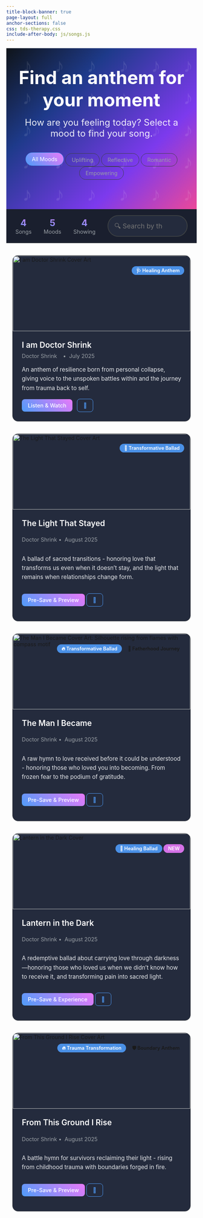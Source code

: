 ```yaml
---
title-block-banner: true
page-layout: full
anchor-sections: false
css: tds-therapy.css
include-after-body: js/songs.js
---
```



<!-- 1. REDESIGNED HERO SECTION -->
<!-- It's now interactive and includes the mood filters directly. -->
::: {.hero .songs-hero}
::: {.hero-content}
<h1 class="hero-title" aria-label="Find an anthem for your moment">Find an anthem for your moment</h1>
<p class="hero-subtitle">How are you feeling today? Select a mood to find your song.</p>

<!-- Mood filters are now the main call-to-action in the hero -->
<div class="mood-filter hero-mood-filter" role="tablist" aria-label="Mood filter">
  <button class="mood-btn active" data-mood="all" role="tab" aria-selected="true">All Moods</button>
  <button class="mood-btn" data-mood="uplifting" role="tab" aria-selected="false">Uplifting</button>
  <button class="mood-btn" data-mood="reflective" role="tab" aria-selected="false">Reflective</button>
  <button class="mood-btn" data-mood="romantic" role="tab" aria-selected="false">Romantic</button>
  <button class="mood-btn" data-mood="empowering" role="tab" aria-selected="false">Empowering</button>
</div>
:::
:::

::: {.search-stats-bar}
<!-- STATS (on the left) -->
<div class="stats-container"><div class="stat-item"><span class="stat-number" id="totalSongs">4</span><span class="stat-label">Songs</span></div>
<div class="stat-item"><span class="stat-number" id="totalMoods">5</span><span class="stat-label">Moods</span></div>
<div class="stat-item"><span class="stat-number" id="visibleSongs">4</span><span class="stat-label">Showing</span></div></div>

<!-- SEARCH (on the right) -->
<div class="search-container"><div class="search-input-wrapper"><input type="search" id="songSearch" placeholder="🔍 Search by theme or title..." aria-label="Search songs"></div></div>
:::


::: {.songs-grid}

<!-- === CORRECTED SONG CARD === -->
::: {.song-card data-mood="uplifting empowering" role="article" aria-labelledby="iamdoctorshrink-title"}
::: {.song-image-container}

<img src="/images/iamdoctorshrinkart.png" alt="I am Doctor Shrink Cover Art" class="song-image" loading="lazy"><div class="play-overlay">
<a href="/albums/iamdoctorshrink.html" class="play-btn-link" aria-label="Play I am Doctor Shrink">
<button class="play-btn">▶️</button>
</a>
</div>
<div class="song-badges">
<span class="badge featured-badge">🩺 Healing Anthem</span>
</div>
:::

<div class="song-content"><div class="song-header"><h3 class="song-title" id="iamdoctorshrink-title">
<a href="/albums/iamdoctorshrink.html">I am Doctor Shrink</a></h3><div class="song-meta"><span class="artist">Doctor Shrink</span><span class="release-date">July 2025</span></div></div>

<div class="song-description"><p>An anthem of resilience born from personal collapse, giving voice to the unspoken battles within and the journey from trauma back to self.</p></div>

<div class="song-actions">
<!-- Main CTA also points to the correct .html file -->
<a href="/albums/iamdoctorshrink.html" class="btn btn-primary">Listen & Watch</a><button class="btn btn-outline favorite-btn" data-song="I am Doctor Shrink" aria-label="Add to favorites">💙</button></div></div>
:::
<!-- End of Song Card -->

<!-- === CORRECTED SONG CARD === -->
::: {.song-card data-mood="reflective transformative" role="article" aria-labelledby="thelightthatstayed-title"}
::: {.song-image-container}

<img src="/images/thelightthatstayed.jpg" alt="The Light That Stayed Cover Art" class="song-image" loading="lazy">
<div class="play-overlay">
<a href="/albums/thelightthatstayed.html" class="play-btn-link" aria-label="Play The Light That Stayed">
<button class="play-btn">▶️</button>
</a>
</div>
<div class="song-badges">
<span class="badge featured-badge">💫 Transformative Ballad</span>
</div>
:::

<div class="song-content">
<div class="song-header">
<h3 class="song-title" id="thelightthatstayed-title">
<a href="/albums/thelightthatstayed.html">The Light That Stayed</a>
</h3>
<div class="song-meta">
<span class="artist">Doctor Shrink</span>
<span class="release-date">August 2025</span>
</div>
</div>

<div class="song-description">
<p>A ballad of sacred transitions - honoring love that transforms us even when it doesn't stay, and the light that remains when relationships change form.</p>
</div>

<div class="song-actions">
<a href="/albums/thelightthatstayed.html" class="btn btn-primary">Pre-Save & Preview</a>
<button class="btn btn-outline favorite-btn" data-song="The Light That Stayed" aria-label="Add to favorites">💙</button>
</div>
</div>
:::
<!-- End of Song Card -->

<!-- === THE MAN I BECAME SONG CARD === -->
::: {.song-card data-mood="grateful transformative" role="article" aria-labelledby="themanibecame-title"}
::: {.song-image-container}

<img src="/images/themanibecame.jpg" alt="The Man I Became Cover Art: Silhouette rising from flames with compass motif" class="song-image" loading="lazy">
<div class="play-overlay">
<a href="/albums/themanibecame.html" class="play-btn-link" aria-label="Play The Man I Became">
<button class="play-btn">▶️</button>
</a>
</div>
<div class="song-badges">
<span class="badge featured-badge">🔥 Transformative Ballad</span>
<span class="badge theme-badge">💖 Fatherhood Journey</span>
</div>
:::

<div class="song-content">
<div class="song-header">
<h3 class="song-title" id="themanibecame-title">
<a href="/albums/themanibecame.html">The Man I Became</a>
</h3>
<div class="song-meta">
<span class="artist">Doctor Shrink</span>
<span class="release-date">August 2025</span>
</div>
</div>

<div class="song-description">
<p>A raw hymn to love received before it could be understood - honoring those who loved you into becoming. From frozen fear to the podium of gratitude.</p>
</div>

<div class="song-actions">
<a href="/albums/themanibecame.html" class="btn btn-primary">Pre-Save & Preview</a>
<button class="btn btn-outline favorite-btn" data-song="The Man I Became" aria-label="Add to favorites">💙</button>
</div>
</div>
:::
<!-- End of Song Card -->


<!-- === SONG CARD FOR HOMEPAGE === -->
::: {.song-card data-mood="redemptive transformative" role="article" aria-labelledby="lantern-title"}
::: {.song-image-container}

<img src="/images/lanterninthedark.jpg" alt="Lantern in the Dark Cover" class="song-image" loading="lazy">
<div class="play-overlay">
<a href="/songs/lanterninthedark.html" class="play-btn-link" aria-label="Play Lantern in the Dark">
<button class="play-btn">▶️</button>
</a>
</div>
<div class="song-badges">
<span class="badge featured-badge">💫 Healing Ballad</span>
<span class="badge new-badge">NEW</span>
</div>
:::

<div class="song-content">
<div class="song-header">
<h3 class="song-title" id="lantern-title">
<a href="/songs/lantern-dark.html">Lantern in the Dark</a>
</h3>
<div class="song-meta">
<span class="artist">Doctor Shrink</span>
<span class="release-date">August 2025</span>
</div>
</div>

<div class="song-description">
<p>A redemptive ballad about carrying love through darkness—honoring those who loved us when we didn't know how to receive it, and transforming pain into sacred light.</p>
</div>

<div class="song-actions">
<a href="/songs/lantern-dark.html" class="btn btn-primary">Pre-Save & Experience</a>
<button class="btn btn-outline favorite-btn" data-song="Lantern in the Dark" aria-label="Add to favorites">💙</button>
</div>
</div>
:::
<!-- End of Song Card -->


<!-- === SONG CARD FOR HOMEPAGE === -->
::: {.song-card data-mood="empowering transformative" role="article" aria-labelledby="rise-title"}
::: {.song-image-container}

<img src="/images/fromthisgroundirise.jpg" alt="From This Ground I Rise Cover Art" class="song-image" loading="lazy">
<div class="play-overlay">
<a href="/songs/fromthisgroundirise.html" class="play-btn-link" aria-label="Play From This Ground I Rise">
<button class="play-btn">▶️</button>
</a>
</div>
<div class="song-badges">
<span class="badge featured-badge">🔥 Trauma Transformation</span>
<span class="badge boundary-badge">🛡️ Boundary Anthem</span>
</div>
:::

<div class="song-content">
<div class="song-header">
<h3 class="song-title" id="rise-title">
<a href="/songs/fromthisgroundirise.html">From This Ground I Rise</a>
</h3>
<div class="song-meta">
<span class="artist">Doctor Shrink</span>
<span class="release-date">August 2025</span>
</div>
</div>

<div class="song-description">
<p>A battle hymn for survivors reclaiming their light - rising from childhood trauma with boundaries forged in fire.</p>
</div>

<div class="song-actions">
<a href="/songs/fromthisgroundirise.html" class="btn btn-primary">Pre-Save & Preview</a>
<button class="btn btn-outline favorite-btn" data-song="From This Ground I Rise" aria-label="Add to favorites">💪</button>
</div>
</div>
:::


<!-- End of Song Card -->

:::

::: {.no-results .hidden}
<div class="no-results-content">
  <div class="no-results-icon">🔍</div>
  <h3>No songs found</h3>
  <p>Try adjusting your search terms or filters to discover more music.</p>
  <button class="btn btn-primary" id="clearFilters">Clear All Filters</button>
</div>
:::

<style>

/* --- NEW: Combined Search & Stats Bar --- */
.search-stats-bar {
  display: flex;                /* Establishes the flex layout */
  align-items: center;          /* Vertically aligns items in the middle */
  gap: 2rem;                      /* Creates space between items if they touch */
  padding: 1rem 1.5rem;           /* A little padding for aesthetics */
  background: var(--bg-color-secondary);
  border-bottom: 1px solid var(--border-color);
}

/* Container for the stats on the left */
.search-stats-bar .stats-container {
  display: flex;
  align-items: center;
  gap: 2rem;
  margin: 0; /* Remove default margins */
}

/* Container for the search bar on the right */
.search-stats-bar .search-container {
  /* THIS IS THE KEY: Pushes the search bar to the far right */
  margin-left: auto;
  
  /* Control the size of the search bar */
  width: 100%;
  max-width: 400px;
}


/* General styling for the input field itself */
#songSearch {
  width: 100%;
  padding: 0.8rem 1.5rem;
  border: 2px solid var(--border-color);
  border-radius: 50px;
  background: var(--bg-card);
  color: var(--text-color);
  font-size: 1rem;
}

#songSearch:focus {
  outline: none;
  border-color: var(--primary-color);
  box-shadow: 0 0 0 3px rgba(79, 156, 249, 0.2);
}

/* Keep the existing styles for stats and responsiveness */
.stat-item { text-align: center; }
.stat-number {
  display: block;
  font-size: 1.5rem;
  font-weight: 700;
  background: linear-gradient(45deg, var(--primary-color), var(--accent-color));
  -webkit-background-clip: text;
  -webkit-text-fill-color: transparent;
  background-clip: text;
}
.stat-label { font-size: 0.9rem; color: var(--text-color-muted); }

/* --- Responsive adjustment --- */
@media (max-width: 768px) {
  .search-stats-bar {
    flex-direction: column; /* Stack them vertically */
    align-items: center;    /* Center the items */
    gap: 1.5rem;
  }
  
  .search-stats-bar .search-container {
    /* IMPORTANT: Reset the margin for mobile view */
    margin-left: 0;
    max-width: none; /* Allow it to be full-width */
  }
}

/* Global Variables with blue-to-pink gradient theme */
:root {
  --bg-color: #0f1419;
  --bg-color-secondary: #1a1f2e;
  --bg-card: #242b3d;
  --text-color: #e8eaed;
  --text-color-headings: #ffffff;
  --text-color-muted: #9aa0a6;
  --border-color: #3c4043;
  
  /* Updated color scheme - blue to pink gradient */
  --primary-color: #4f9cf9;
  --primary-dark: #3b82e6;
  --accent-color: #e879f9;
  --accent-dark: #d946ef;
  --healing-green: #10b981;
  --healing-green-dark: #059669;
  
  --font-primary: 'Inter', -apple-system, BlinkMacSystemFont, 'Segoe UI', sans-serif;
  --font-secondary: 'Merriweather', Georgia, serif;
}

/* Hero Section with gradient */
.songs-hero {
  background: linear-gradient(135deg, var(--bg-color) 0%, #1e3a8a 30%, #7c3aed  70%, #ec4899 100%);
  padding: clamp(2rem, 5vw, 4rem) 1rem;
  text-align: center;
  position: relative;
  overflow: hidden;
}

.songs-hero::before {
  content: '';
  position: absolute;
  top: 0;
  left: 0;
  right: 0;
  bottom: 0;
  background: url('data:image/svg+xml,<svg xmlns="http://www.w3.org/2000/svg" viewBox="0 0 100 100"><defs><pattern id="music-notes" x="0" y="0" width="20" height="20" patternUnits="userSpaceOnUse"><text x="10" y="15" font-size="12" fill="rgba(255,255,255,0.1)">♪</text></pattern></defs><rect width="100" height="100" fill="url(%23music-notes)"/></svg>');
  pointer-events: none;
}

.hero-content {
  position: relative;
  z-index: 1;
}

.hero-title {
  font-size: clamp(2rem, 5vw, 3rem);
  color: white;
  margin: 0;
  font-weight: 700;
}

.hero-subtitle {
  font-size: clamp(1rem, 3vw, 1.5rem);
  color: rgba(255, 255, 255, 0.9);
  margin-top: 1rem;
}

/* Search Section */
.search-section {
  background: var(--bg-color-secondary);
  padding: 2rem 1rem;
  border-bottom: 1px solid var(--border-color);
}

.search-container {
  max-width: 600px;
  margin: 0 auto;
}

.search-input-wrapper {
  position: relative;
  display: flex;
  align-items: center;
}

#songSearch {
  width: 100%;
  padding: 1rem 3rem 1rem 1rem;
  border: 2px solid var(--border-color);
  border-radius: 50px;
  background: var(--bg-card);
  color: var(--text-color);
  font-size: 1.1rem;
  font-family: var(--font-primary);
  transition: all 0.3s ease;
}

#songSearch:focus {
  outline: none;
  border-color: var(--primary-color);
  box-shadow: 0 0 0 3px rgba(79, 156, 249, 0.2);
}

.search-icon {
  position: absolute;
  right: 1rem;
  font-size: 1.2rem;
  color: var(--text-color-muted);
  pointer-events: none;
}

/* Filter Section */
.filter-section {
  background: var(--bg-card);
  padding: 1.5rem 1rem;
  border-bottom: 1px solid var(--border-color);
}

.genre-filter, .mood-filter {
  display: flex;
  justify-content: center;
  gap: 0.5rem;
  margin-bottom: 1rem;
  flex-wrap: wrap;
}

.filter-btn, .mood-btn {
  padding: 0.5rem 1rem;
  border: 1px solid var(--border-color);
  border-radius: 25px;
  background: transparent;
  color: var(--text-color-muted);
  font-size: 0.9rem;
  cursor: pointer;
  transition: all 0.3s ease;
  font-family: var(--font-primary);
}

.filter-btn:hover, .mood-btn:hover,
.filter-btn.active, .mood-btn.active {
  background: linear-gradient(45deg, var(--primary-color), var(--accent-color));
  color: white;
  border-color: var(--primary-color);
  transform: translateY(-2px);
}

/* Stats Section */
.songs-stats {
  background: var(--bg-color-secondary);
  padding: 1rem;
  border-bottom: 1px solid var(--border-color);
}

.stats-container {
  display: flex;
  justify-content: center;
  gap: 2rem;
  max-width: 600px;
  margin: 0 auto;
}

.stat-item {
  text-align: center;
}

.stat-number {
  display: block;
  font-size: 1.5rem;
  font-weight: 700;
  background: linear-gradient(45deg, var(--primary-color), var(--accent-color));
  -webkit-background-clip: text;
  -webkit-text-fill-color: transparent;
  background-clip: text;
}

.stat-label {
  font-size: 0.9rem;
  color: var(--text-color-muted);
}

/* Songs Grid */
.songs-grid {
  display: grid;
  grid-template-columns: repeat(auto-fill, minmax(350px, 1fr));
  gap: 2rem;
  padding: 2rem 1rem;
  max-width: 1200px;
  margin: 0 auto;
}

.song-card {
  background: var(--bg-card);
  border-radius: 15px;
  overflow: hidden;
  border: 1px solid var(--border-color);
  transition: all 0.3s ease;
  position: relative;
}

.song-card:hover {
  transform: translateY(-5px);
  box-shadow: 0 15px 35px rgba(79, 156, 249, 0.2);
  border-color: var(--primary-color);
}

.song-image-container {
  position: relative;
  height: 200px;
  overflow: hidden;
}

.song-image {
  width: 100%;
  height: 100%;
  object-fit: cover;
  transition: transform 0.3s ease;
}

.song-card:hover .song-image {
  transform: scale(1.05);
}

.play-overlay {
  position: absolute;
  top: 0;
  left: 0;
  right: 0;
  bottom: 0;
  background: rgba(0, 0, 0, 0.7);
  display: flex;
  align-items: center;
  justify-content: center;
  opacity: 0;
  transition: opacity 0.3s ease;
}

.song-card:hover .play-overlay {
  opacity: 1;
}

.play-btn {
  background: linear-gradient(45deg, var(--primary-color), var(--accent-color));
  border: none;
  border-radius: 50%;
  width: 60px;
  height: 60px;
  font-size: 1.5rem;
  color: white;
  cursor: pointer;
  transition: all 0.3s ease;
}

.play-btn:hover {
  transform: scale(1.1);
  box-shadow: 0 0 20px rgba(79, 156, 249, 0.5);
}

.song-badges {
  position: absolute;
  top: 1rem;
  right: 1rem;
  display: flex;
  flex-direction: column;
  gap: 0.5rem;
}

.badge {
  padding: 0.25rem 0.75rem;
  border-radius: 15px;
  font-size: 0.8rem;
  font-weight: 600;
  text-align: center;
  backdrop-filter: blur(10px);
}

.featured-badge {
  background: rgba(79, 156, 249, 0.9);
  color: white;
}

.new-badge {
  background: rgba(232, 121, 249, 0.9);
  color: white;
}

.electro-badge {
  background: rgba(16, 185, 129, 0.9);
  color: white;
}

.chanson-badge {
  background: rgba(236, 72, 153, 0.9);
  color: white;
}

.soul-badge {
  background: rgba(139, 69, 19, 0.9);
  color: white;
}

.song-content {
  padding: 1.5rem;
}

.song-header {
  margin-bottom: 1rem;
}

.song-title {
  margin: 0 0 0.5rem 0;
  font-size: 1.3rem;
  font-weight: 600;
}

.song-title a {
  color: var(--text-color-headings);
  text-decoration: none;
  transition: color 0.3s ease;
}

.song-title a:hover {
  background: linear-gradient(45deg, var(--primary-color), var(--accent-color));
  -webkit-background-clip: text;
  -webkit-text-fill-color: transparent;
  background-clip: text;
}

.song-meta {
  display: flex;
  gap: 1rem;
  font-size: 0.9rem;
  color: var(--text-color-muted);
}

.song-meta span::before {
  content: "• ";
  margin-right: 0.25rem;
}

.song-meta span:first-child::before {
  display: none;
}

.song-description {
  margin-bottom: 1rem;
}

.song-description p {
  font-size: 0.95rem;
  line-height: 1.6;
  color: var(--text-color);
}

.song-tags {
  display: flex;
  flex-wrap: wrap;
  gap: 0.5rem;
  margin-bottom: 1.5rem;
}

.tag {
  padding: 0.25rem 0.75rem;
  background: rgba(79, 156, 249, 0.1);
  color: var(--primary-color);
  border-radius: 15px;
  font-size: 0.8rem;
  font-weight: 500;
  border: 1px solid rgba(79, 156, 249, 0.2);
}

.song-actions {
  display: flex;
  gap: 0.75rem;
  align-items: center;
  flex-wrap: wrap;
}

.btn {
  padding: 0.5rem 1rem;
  border-radius: 8px;
  text-decoration: none;
  font-size: 0.9rem;
  font-weight: 500;
  cursor: pointer;
  transition: all 0.3s ease;
  border: none;
  font-family: var(--font-primary);
  display: inline-block;
}

.btn-primary {
  background: linear-gradient(45deg, var(--primary-color), var(--accent-color));
  color: white;
}

.btn-primary:hover {
  transform: translateY(-2px);
  box-shadow: 0 5px 15px rgba(79, 156, 249, 0.3);
}

.btn-outline {
  background: transparent;
  border: 1px solid var(--primary-color);
  color: var(--primary-color);
}

.btn-outline:hover {
  background: var(--primary-color);
  color: white;
}

.favorite-btn.favorited {
  background: var(--accent-color);
  color: white;
  border-color: var(--accent-color);
}

/* No Results */
.no-results {
  grid-column: 1 / -1;
  text-align: center;
  padding: 3rem;
  color: var(--text-color-muted);
}

.no-results-icon {
  font-size: 4rem;
  margin-bottom: 1rem;
}

.hidden {
  display: none;
}

/* Responsive Design */
@media (max-width: 768px) {
  .songs-grid {
    grid-template-columns: 1fr;
    padding: 1rem;
    gap: 1.5rem;
  }
  
  .stats-container {
    gap: 1rem;
  }
  
  .genre-filter, .mood-filter {
    justify-content: flex-start;
    overflow-x: auto;
    padding-bottom: 0.5rem;
  }
  
  .filter-btn, .mood-btn {
    white-space: nowrap;
    flex-shrink: 0;
  }
  
  .song-actions {
    flex-direction: column;
    gap: 0.5rem;
  }
  
  .song-actions .btn {
    width: 100%;
    text-align: center;
  }
}

@media (max-width: 600px) {
  .song-meta {
    flex-direction: column;
    gap: 0.25rem;
  }
  
  .song-meta span::before {
    display: none;
  }
}
</style>

